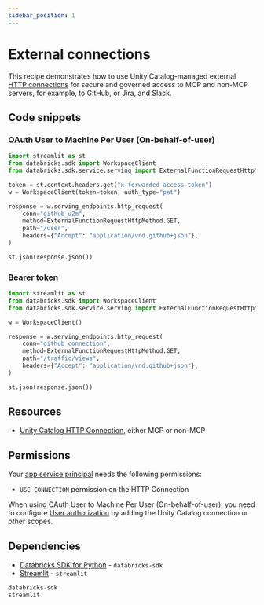 ```yaml
---
sidebar_position: 1
---
```


# External connections

This recipe demonstrates how to use Unity Catalog-managed external [HTTP connections](https://docs.databricks.com/aws/en/query-federation/http) for secure and governed access to MCP and non-MCP servers, for example, to GitHub, or Jira, and Slack.

## Code snippets

### OAuth User to Machine Per User (On-behalf-of-user)

```python title="app.py"
import streamlit as st
from databricks.sdk import WorkspaceClient
from databricks.sdk.service.serving import ExternalFunctionRequestHttpMethod

token = st.context.headers.get("x-forwarded-access-token")
w = WorkspaceClient(token=token, auth_type="pat")

response = w.serving_endpoints.http_request(
    conn="github_u2m",
    method=ExternalFunctionRequestHttpMethod.GET,
    path="/user",
    headers={"Accept": "application/vnd.github+json"},
)

st.json(response.json())
```

### Bearer token

```python title="app.py"
import streamlit as st
from databricks.sdk import WorkspaceClient
from databricks.sdk.service.serving import ExternalFunctionRequestHttpMethod

w = WorkspaceClient()

response = w.serving_endpoints.http_request(
    conn="github_connection",
    method=ExternalFunctionRequestHttpMethod.GET,
    path="/traffic/views",
    headers={"Accept": "application/vnd.github+json"},
)

st.json(response.json())
```

## Resources

- [Unity Catalog HTTP Connection](https://docs.databricks.com/aws/en/query-federation/http), either MCP or non-MCP

## Permissions

Your [app service principal](https://docs.databricks.com/aws/en/dev-tools/databricks-apps/#how-does-databricks-apps-manage-authorization) needs the following permissions:

- `USE CONNECTION` permission on the HTTP Connection

When using OAuth User to Machine Per User (On-behalf-of-user), you need to configure [User authorization](https://docs.databricks.com/aws/en/dev-tools/databricks-apps/auth#user-authorization) by adding the Unity Catalog connection or other scopes.

## Dependencies

- [Databricks SDK for Python](https://pypi.org/project/databricks-sdk/) - `databricks-sdk`
- [Streamlit](https://pypi.org/project/streamlit/) - `streamlit`

```python title="requirements.txt"
databricks-sdk
streamlit
```
